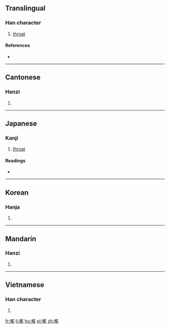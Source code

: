 {{also|咙}}
==Translingual==

===Han character===
{{Han char|rn=30|rad=口|as=16|sn=19|four=61011|canj=RYBP|ids=⿰口龍}}

# [[throat]]

====References====
* {{Han ref|kx=0213.230|dkj=04550|dj=0436.040|hdz=10703.110|uh=56A8|ud=22184|bh=C456|bd=50262}}

----

==Cantonese==

===Hanzi===
{{yue-hanzi|jyut=|y=lung4|sim=咙}}

# {{defn|lang=yue|sort=口16}}

----

==Japanese==

===Kanji===
{{ja-kanji|grade=|rs=口16}}

# [[throat]]

====Readings====
* {{ja-readings|on=[[ろう]] (rō), [[る]] (ru)|kun=[[のど]] (nodo)}}

----

==Korean==

===Hanja===
{{ko-hanja|hangeul=롱|rv=rong|mr=rong}}

# {{defn|lang=ko|sort=口16}}

----

==Mandarin==

===Hanzi===
{{cmn-hanzi|sim=咙|pin=[[lóng]] ([[long2]])|wg=lung<sup>2</sup>}}

# {{defn|lang=cmn|sort=口16}}

----

==Vietnamese==

===Han character===
{{vi-hantu|[[lùng]]|rs=口16}}

# {{defn|lang=vi|sort=口16}}

[[fr:嚨]]
[[li:嚨]]
[[hu:嚨]]
[[pl:嚨]]
[[zh:嚨]]